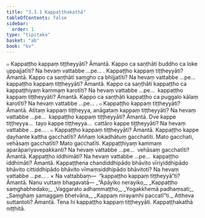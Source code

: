 ```yaml
---
title: "3.3.1 Kappaṭṭhakathā"
tableOfContents: false
sidebar:
  order: 1
type: "tipitaka"
basket: "ab"
book: "kv"
---
```



<DynamicBreadcrumb />

<Division number="654" book="kv" bookNo="32" page="345">

<Paragraph number="2139" book="kv">
๐ Kappaṭṭho kappaṃ tiṭṭheyyāti? Āmantā. Kappo ca saṇṭhāti buddho ca loke uppajjatīti? Na hevaṃ vattabbe …pe… . Kappaṭṭho kappaṃ tiṭṭheyyāti? Āmantā. Kappo ca saṇṭhāti saṃgho ca bhijjatīti? Na hevaṃ vattabbe …pe…  kappaṭṭho kappaṃ tiṭṭheyyāti? Āmantā. Kappo ca saṇṭhāti kappaṭṭho ca kappaṭṭhiyaṃ kammaṃ karotīti? Na hevaṃ vattabbe …pe…  kappaṭṭho kappaṃ tiṭṭheyyāti? Āmantā. Kappo ca saṇṭhāti kappaṭṭho ca puggalo kālaṃ karotīti? Na hevaṃ vattabbe …pe… .
</Paragraph>

</Division>
<Division number="655" book="kv" bookNo="32" page="345">

<Paragraph number="2140" book="kv">
๐ Kappaṭṭho kappaṃ tiṭṭheyyāti? Āmantā. Atītaṃ kappaṃ tiṭṭheyya, anāgataṃ kappaṃ tiṭṭheyyāti? Na hevaṃ vattabbe …pe…  kappaṭṭho kappaṃ tiṭṭheyyāti? Āmantā. Dve kappe tiṭṭheyya…  tayo kappe tiṭṭheyya…  cattāro kappe tiṭṭheyyāti? Na hevaṃ vattabbe …pe… .
</Paragraph>

</Division>
<Division number="656" book="kv" bookNo="32" page="345">

<Paragraph number="2141" book="kv">
๐ Kappaṭṭho kappaṃ tiṭṭheyyāti? Āmantā. Kappaṭṭho kappe ḍayhante kattha gacchatīti? Aññaṃ lokadhātuṃ gacchatīti. Mato gacchati, vehāsaṃ gacchatīti? Mato gacchatīti. Kappaṭṭhiyaṃ kammaṃ aparāpariyavepakkanti? Na hevaṃ vattabbe …pe…  vehāsaṃ gacchatīti? Āmantā. Kappaṭṭho iddhimāti? Na hevaṃ vattabbe …pe…  kappaṭṭho iddhimāti? Āmantā. Kappaṭṭhena chandiddhipādo bhāvito vīriyiddhipādo bhāvito cittiddhipādo bhāvito vīmaṃsiddhipādo bhāvitoti? Na hevaṃ vattabbe …pe… .
</Paragraph>

</Division>
<Division number="657" book="kv" bookNo="32" page="346">

<Paragraph number="2142" book="kv">
× Na vattabbaṃ—  “kappaṭṭho kappaṃ tiṭṭheyyā”ti? Āmantā. Nanu vuttaṃ bhagavatā—
</Paragraph>

<Paragraph number="2143" type="verses" book="kv">
_“Āpāyiko nerayiko,_  
_Kappaṭṭho saṃghabhedako;_  
_Vaggarato adhammaṭṭho,_  
_Yogakkhemā padhaṃsati;_  
_Saṃghaṃ samaggaṃ bhetvāna,_  
_Kappaṃ nirayamhi paccatī”ti._  

</Paragraph>

<Paragraph number="2144" book="kv">
Attheva suttantoti? Āmantā. Tena hi kappaṭṭho kappaṃ tiṭṭheyyāti.

</Paragraph>
</Division>

<Paragraph number="2145" type="center" book="kv">
Kappaṭṭhakathā niṭṭhitā.
</Paragraph>